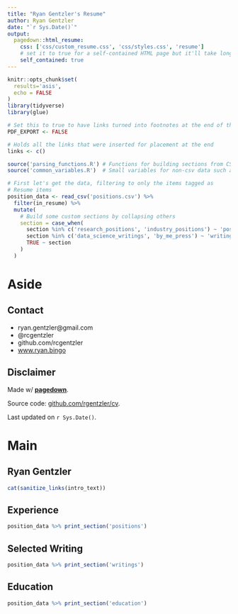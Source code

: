 ```yaml
---
title: "Ryan Gentzler's Resume"
author: Ryan Gentzler
date: "`r Sys.Date()`"
output:
  pagedown::html_resume:
    css: ['css/custom_resume.css', 'css/styles.css', 'resume']
    # set it to true for a self-contained HTML page but it'll take longer to render
    self_contained: true
---
```



```r
knitr::opts_chunk$set(
  results='asis', 
  echo = FALSE
)
library(tidyverse)
library(glue)

# Set this to true to have links turned into footnotes at the end of the document
PDF_EXPORT <- FALSE

# Holds all the links that were inserted for placement at the end
links <- c()

source('parsing_functions.R') # Functions for building sections from CSV data
source('common_variables.R')  # Small variables for non-csv data such as intro text

# First let's get the data, filtering to only the items tagged as
# Resume items
position_data <- read_csv('positions.csv') %>% 
  filter(in_resume) %>% 
  mutate(
    # Build some custom sections by collapsing others
    section = case_when(
      section %in% c('research_positions', 'industry_positions') ~ 'positions', 
      section %in% c('data_science_writings', 'by_me_press') ~ 'writings',
      TRUE ~ section
    )
  ) 

```


Aside
================================================================================


<!-- ![logo](beta_dist.png){width=100%} -->

Contact {#contact}
--------------------------------------------------------------------------------



- <i class="fa fa-envelope"></i> ryan.gentzler@gmail.com
- <i class="fa fa-twitter"></i> @rcgentzler
- <i class="fa fa-github"></i> github.com/rcgentzler
- <i class="fa fa-link"></i> [www.ryan.bingo](http://www.ryan.bingo)
<!-- - <i class="fa fa-phone"></i> (734) 645-0110 -->



<!-- Language Skills {#skills} -->
<!-- -------------------------------------------------------------------------------- -->


<!-- ```{r} -->
<!-- build_skill_bars(skills) -->
<!-- ``` -->



<!-- Open Source Contributions {#open-source} -->
<!-- -------------------------------------------------------------------------------- -->

<!-- All projects available at `github.com/nstrayer/<name>` -->

<!-- - `shinysense`: R package to use sensor data in Shiny apps -->
<!-- - `tuftesque`: Hugo theme (behind LiveFreeOrDichotomize.com) -->
<!-- - `slid3r`: D3 add-on for fully svg slider inputs -->


<!-- More info {#more-info} -->
<!-- -------------------------------------------------------------------------------- -->

<!-- See full CV at nickstrayer.me/cv for more complete list of positions and publications. -->


Disclaimer {#disclaimer}
--------------------------------------------------------------------------------

Made w/ [**pagedown**](https://github.com/rstudio/pagedown). 

Source code: [github.com/rgentzler/cv](https://github.com/rgentzler/cv).

Last updated on `r Sys.Date()`.




Main
================================================================================

Ryan Gentzler {#title}
--------------------------------------------------------------------------------

```r
cat(sanitize_links(intro_text))
```



Experience {data-icon=suitcase}
--------------------------------------------------------------------------------

```r
position_data %>% print_section('positions')
```

Selected Writing {data-icon=newspaper}
--------------------------------------------------------------------------------


```r
position_data %>% print_section('writings')
```

Education {data-icon=graduation-cap data-concise=true}
--------------------------------------------------------------------------------

```r
position_data %>% print_section('education')
```

